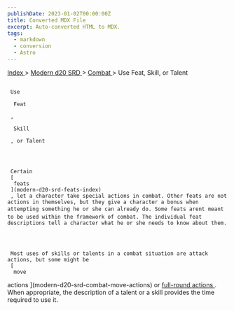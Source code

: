 ```yaml
---
publishDate: 2023-01-02T00:00:00Z
title: Converted MDX File
excerpt: Auto-converted HTML to MDX.
tags:
  - markdown
  - conversion
  - Astro
---
```







[
      Index
     ](-index)
     >
     [
      Modern d20 SRD
     ](modern-d20-srd-index)
     >
     [
      Combat
     ](modern-d20-srd-combat-index)
     > Use Feat, Skill, or Talent
    





## 
     Use
     
      Feat
     
     ,
     
      Skill
     
     , or Talent
    



     Certain
     [
      feats
     ](modern-d20-srd-feats-index)
     , let a character take special actions in combat. Other feats are not actions in themselves, but they give a character a bonus when attempting something he or she can already do. Some feats arent meant to be used within the framework of combat. The individual feat descriptions tell a character what he or she needs to know about them.
    



     Most uses of skills or talents in a combat situation are attack actions, but some might be
     [
      move
  actions
     ](modern-d20-srd-combat-move-actions)
     or
     [
      full-round
  actions
     ](modern-d20-srd-combat-full-round-actions)
     . When appropriate, the description of a talent or a skill provides the time required to use it.
    




